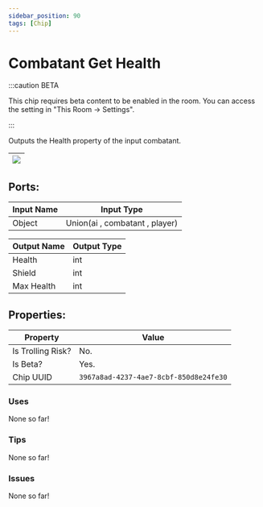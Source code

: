 ```yaml
---
sidebar_position: 90
tags: [Chip]
---
```


# Combatant Get Health
:::caution BETA

This chip requires beta content to be enabled in the room. You can access the setting in "This Room -> Settings".

:::

Outputs the Health property of the input combatant.

| ![](https://images-ext-2.discordapp.net/external/MPmIaQzlEPmgGWlgi-WxBBXt0Bjv_zWPkg1y1f_sy3s/https/www.recroomcircuits.com/image/circuit/absolute-value?width=206&height=108) |
|-----|

## Ports:

| Input Name | Input Type |
|-----------|-----------|
| Object | Union(ai , combatant , player) |

| Output Name | Output Type |
|-----------|-----------|
| Health | int |
| Shield | int |
| Max Health | int |

## Properties:

| Property  | Value |
|-------------------|-----------|
| Is Trolling Risk? | No. |
| Is Beta? | Yes. |
| Chip UUID | `3967a8ad-4237-4ae7-8cbf-850d8e24fe30` |

### Uses

None so far!

### Tips

None so far!

### Issues

None so far!